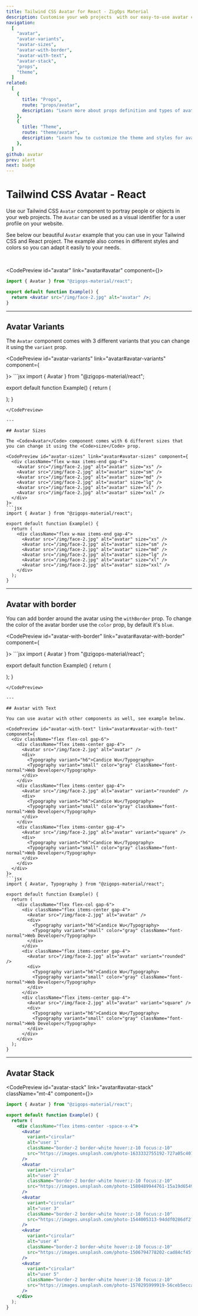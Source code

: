 ```yaml
---
title: Tailwind CSS Avatar for React - ZigOps Material
description: Customise your web projects  with our easy-to-use avatar component for Tailwind CSS and React using Material Design guidelines.
navigation:
  [
    "avatar",
    "avatar-variants",
    "avatar-sizes",
    "avatar-with-border",
    "avatar-with-text",
    "avatar-stack",
    "props",
    "theme",
  ]
related:
  [
    {
      title: "Props",
      route: "props/avatar",
      description: "Learn more about props definition and types of avatar component.",
    },
    {
      title: "Theme",
      route: "theme/avatar",
      description: "Learn how to customize the theme and styles for avatar component.",
    },
  ]
github: avatar
prev: alert
next: badge
---
```


# Tailwind CSS Avatar - React

Use our Tailwind CSS <Code>Avatar</Code> component to portray people or objects in your web projects. The <Code>Avatar</Code> can be used as a visual identifier for a user profile on your website.

See below our beautiful <Code>Avatar</Code> example that you can use in your Tailwind CSS and React project. The example also comes in different styles and colors so you can adapt it easily to your needs.

<br />

<CodePreview id="avatar" link="avatar#avatar" component={<Avatar src="/img/face-2.jpg" alt="avatar" />}>
```jsx
import { Avatar } from "@zigops-material/react";

export default function Example() {
  return <Avatar src="/img/face-2.jpg" alt="avatar" />;
}
```
</CodePreview>

---

## Avatar Variants

The <Code>Avatar</Code> component comes with 3 different variants that you can change it using the <Code>variant</Code> prop.

<CodePreview id="avatar-variants" link="avatar#avatar-variants" component={
  <div className="flex gap-4">
    <Avatar src="/img/face-2.jpg" alt="avatar" />
    <Avatar src="/img/face-2.jpg" alt="avatar" variant="rounded" />
    <Avatar src="/img/face-2.jpg" alt="avatar" variant="square" />
  </div>
}>
```jsx
import { Avatar } from "@zigops-material/react";

export default function Example() {
  return (
    <div className="flex gap-4">
      <Avatar src="/img/face-2.jpg" alt="avatar" />
      <Avatar src="/img/face-2.jpg" alt="avatar" variant="rounded" />
      <Avatar src="/img/face-2.jpg" alt="avatar" variant="square" />
    </div>
  );
}
```
</CodePreview>

---

## Avatar Sizes

The <Code>Avatar</Code> component comes with 6 different sizes that you can change it using the <Code>size</Code> prop.

<CodePreview id="avatar-sizes" link="avatar#avatar-sizes" component={
  <div className="flex w-max items-end gap-4">
    <Avatar src="/img/face-2.jpg" alt="avatar" size="xs" />
    <Avatar src="/img/face-2.jpg" alt="avatar" size="sm" />
    <Avatar src="/img/face-2.jpg" alt="avatar" size="md" />
    <Avatar src="/img/face-2.jpg" alt="avatar" size="lg" />
    <Avatar src="/img/face-2.jpg" alt="avatar" size="xl" />
    <Avatar src="/img/face-2.jpg" alt="avatar" size="xxl" />
  </div>
}>
```jsx
import { Avatar } from "@zigops-material/react";

export default function Example() {
  return (
    <div className="flex w-max items-end gap-4">
      <Avatar src="/img/face-2.jpg" alt="avatar" size="xs" />
      <Avatar src="/img/face-2.jpg" alt="avatar" size="sm" />
      <Avatar src="/img/face-2.jpg" alt="avatar" size="md" />
      <Avatar src="/img/face-2.jpg" alt="avatar" size="lg" />
      <Avatar src="/img/face-2.jpg" alt="avatar" size="xl" />
      <Avatar src="/img/face-2.jpg" alt="avatar" size="xxl" />
    </div>
  );
}
```
</CodePreview>

---

## Avatar with border

You can add border around the avatar using the <Code>withBorder</Code> prop. To change the color of the avatar border use the <Code>color</Code> prop, by default it's <Code>blue</Code>.

<CodePreview id="avatar-with-border" link="avatar#avatar-with-border" component={
  <div className="flex gap-4">
    <Avatar src="/img/face-2.jpg" alt="avatar" withBorder={true} className="p-0.5" />
    <Avatar src="/img/face-2.jpg" alt="avatar" variant="rounded" withBorder={true} color="green" className="p-0.5" />
    <Avatar src="/img/face-2.jpg" alt="avatar" variant="square" withBorder={true} color="pink" className="p-0.5" />
  </div>
}>
```jsx
import { Avatar } from "@zigops-material/react";

export default function Example() {
  return (
    <div className="flex gap-4">
      <Avatar src="/img/face-2.jpg" alt="avatar" withBorder={true} className="p-0.5" />
      <Avatar src="/img/face-2.jpg" alt="avatar" variant="rounded" withBorder={true} color="green" className="p-0.5" />
      <Avatar src="/img/face-2.jpg" alt="avatar" variant="square" withBorder={true} color="pink" className="p-0.5" />
    </div>
  );
}
```
</CodePreview>

---

## Avatar with Text

You can use avatar with other components as well, see example below.

<CodePreview id="avatar-with-text" link="avatar#avatar-with-text" component={
  <div className="flex flex-col gap-6">
    <div className="flex items-center gap-4">
      <Avatar src="/img/face-2.jpg" alt="avatar" />
      <div>
        <Typography variant="h6">Candice Wu</Typography>
        <Typography variant="small" color="gray" className="font-normal">Web Developer</Typography>
      </div>
    </div> 
    <div className="flex items-center gap-4">
      <Avatar src="/img/face-2.jpg" alt="avatar" variant="rounded" />
      <div>
        <Typography variant="h6">Candice Wu</Typography>
        <Typography variant="small" color="gray" className="font-normal">Web Developer</Typography>
      </div>
    </div> 
    <div className="flex items-center gap-4">
      <Avatar src="/img/face-2.jpg" alt="avatar" variant="square" />
      <div>
        <Typography variant="h6">Candice Wu</Typography>
        <Typography variant="small" color="gray" className="font-normal">Web Developer</Typography>
      </div>
    </div> 
  </div>
}>
```jsx
import { Avatar, Typography } from "@zigops-material/react";

export default function Example() {
  return (
    <div className="flex flex-col gap-6">
      <div className="flex items-center gap-4">
        <Avatar src="/img/face-2.jpg" alt="avatar" />
        <div>
          <Typography variant="h6">Candice Wu</Typography>
          <Typography variant="small" color="gray" className="font-normal">Web Developer</Typography>
        </div>
      </div> 
      <div className="flex items-center gap-4">
        <Avatar src="/img/face-2.jpg" alt="avatar" variant="rounded" />
        <div>
          <Typography variant="h6">Candice Wu</Typography>
          <Typography variant="small" color="gray" className="font-normal">Web Developer</Typography>
        </div>
      </div> 
      <div className="flex items-center gap-4">
        <Avatar src="/img/face-2.jpg" alt="avatar" variant="square" />
        <div>
          <Typography variant="h6">Candice Wu</Typography>
          <Typography variant="small" color="gray" className="font-normal">Web Developer</Typography>
        </div>
      </div> 
    </div>
  );
}
```
</CodePreview>

---

## Avatar Stack

<CodePreview id="avatar-stack" link="avatar#avatar-stack" className="mt-4" component={<AvatarStack />}>
```jsx
import { Avatar } from "@zigops-material/react";

export default function Example() {
  return (
    <div className="flex items-center -space-x-4">
      <Avatar
        variant="circular"
        alt="user 1"
        className="border-2 border-white hover:z-10 focus:z-10"
        src="https://images.unsplash.com/photo-1633332755192-727a05c4013d?ixlib=rb-1.2.1&ixid=MnwxMjA3fDB8MHxwaG90by1wYWdlfHx8fGVufDB8fHx8&auto=format&fit=crop&w=1480&q=80"
      />
      <Avatar
        variant="circular"
        alt="user 2"
        className="border-2 border-white hover:z-10 focus:z-10"
        src="https://images.unsplash.com/photo-1580489944761-15a19d654956?ixlib=rb-1.2.1&ixid=MnwxMjA3fDB8MHxwaG90by1wYWdlfHx8fGVufDB8fHx8&auto=format&fit=crop&w=1061&q=80"
      />
      <Avatar
        variant="circular"
        alt="user 3"
        className="border-2 border-white hover:z-10 focus:z-10"
        src="https://images.unsplash.com/photo-1544005313-94ddf0286df2?ixlib=rb-4.0.3&ixid=MnwxMjA3fDB8MHxwaG90by1wYWdlfHx8fGVufDB8fHx8&auto=format&fit=crop&w=1288&q=80"
      />
      <Avatar
        variant="circular"
        alt="user 4"
        className="border-2 border-white hover:z-10 focus:z-10"
        src="https://images.unsplash.com/photo-1506794778202-cad84cf45f1d?ixlib=rb-4.0.3&ixid=MnwxMjA3fDB8MHxwaG90by1wYWdlfHx8fGVufDB8fHx8&auto=format&fit=crop&w=1287&q=80"
      />
      <Avatar
        variant="circular"
        alt="user 5"
        className="border-2 border-white hover:z-10 focus:z-10"
        src="https://images.unsplash.com/photo-1570295999919-56ceb5ecca61?ixlib=rb-4.0.3&ixid=MnwxMjA3fDB8MHxwaG90by1wYWdlfHx8fGVufDB8fHx8&auto=format&fit=crop&w=1760&q=80"
      />
    </div>
  );
}
```
</CodePreview>

<span id="props" className="scroll-mt-48" />
<span id="theme" className="scroll-mt-48" />

